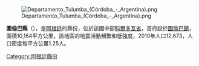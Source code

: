 [[Image:Departamento_Tulumba_(Córdoba_-_Argentina).png|right]]

{{Coord|30|24|S|64|7|W|display=title}}

'''圖倫巴縣'''（{{lang-es|Departamento Tulumba}}），是[[阿根廷|阿根廷]]的縣份，位於該國中部[[科爾多瓦省_(阿根廷)|科爾多瓦省]]，首府設於[[圖倫巴鎮|圖倫巴鎮]]，面積10,164平方公里，該地區的地震活動頻繁和低強度，2010年人口12,673，人口密度每平方公里1.25人。

{{Argentina-geo-stub}}
[[Category:阿根廷縣份|Category:阿根廷縣份]]
